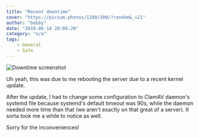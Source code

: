 ```yaml
---
title: "Recent downtime"
cover: "https://picsum.photos/1280/300/?random&_=21"
author: "bobby"
date: "2019-06-14 20:08:20"
category: "n/a"
tags:
    - General
    - Safe
---
```

![Downtime screenshot](./mD9R.png)

Uh yeah, this was due to me rebooting the server due to a recent kernel update.

After the update, I had to change some configuration to ClamAV daemon's systemd file because systemd's default timeout was 90s, while the daemon needed more time than that (we aren't exactly on that great of a server). It sorta took me a while to notice as well.

Sorry for the inconveniences!
